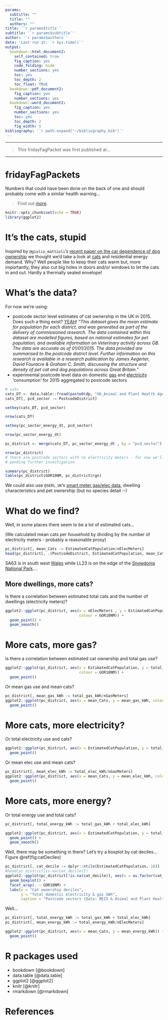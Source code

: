```yaml
---
params:
  subtitle: ""
  title: ""
  authors: ""
title: '`r params$title`'
subtitle: '`r params$subtitle`'
author: '`r params$authors`'
date: 'Last run at: `r Sys.time()`'
output:
  bookdown::html_document2:
    self_contained: true
    fig_caption: yes
    code_folding: hide
    number_sections: yes
    toc: yes
    toc_depth: 2
    toc_float: TRUE
  bookdown::pdf_document2:
    fig_caption: yes
    number_sections: yes
  bookdown::word_document2:
    fig_caption: yes
    number_sections: yes
    toc: yes
    toc_depth: 2
    fig_width: 5
bibliography: '`r path.expand("~/bibliography.bib")`'
---
```


<hr>

>This fridayFagPacket was first published at...

<hr>

# fridayFagPackets

Numbers that could have been done on the back of one and should probably come with a similar health warning...

>Find out [more](https://dataknut.github.io/fridayFagPackets/).

```r
knitr::opts_chunk$set(echo = TRUE)
library(ggplot2)

```

# It's the cats, stupid
Inspired by `@giulio_mattioli`'s [recent paper on the car dependence of dog ownership](https://twitter.com/giulio_mattioli/status/1466361022747455492) we thought we'd take a look at [cats](https://twitter.com/giulio_mattioli/status/1466710752606179331) and residential energy demand. Why? Well people like to keep their cats warm but, more importantly, they also cut big holes in doors and/or windows to let the cats in and out. Hardly a thermally sealed envelope!

# What's the data?

For now we're using:

 * postcode sector level estimates of cat ownership in the UK in 2015. Does such a thing exist? [YEAH](https://data.gov.uk/dataset/febd29ff-7e7d-4f82-9908-031f7f0e0860/cat-population-per-postcode-district)! "_This dataset gives the mean estimate for population for each district, and was generated as part of the delivery of commissioned research. The data contained within this dataset are modelled figures, based on national estimates for pet population, and available information on Veterinary activity across GB. The data are accurate as of 01/01/2015. The data provided are summarised to the postcode district level. Further information on this research is available in a research publication by James Aegerter, David Fouracre & Graham C. Smith, discussing the structure and density of pet cat and dog populations across Great Britain._"
 * experimental postcode level data on domestic  [gas](https://www.gov.uk/government/collections/sub-national-gas-consumption-data) and [electricity](https://www.gov.uk/government/collections/sub-national-electricity-consumption-data) 'consumption' for 2015 aggregated to postcode sectors

```r

# cats
cats_DT <- data.table::fread(paste0(dp, "UK_Animal and Plant Health Agency/APHA0372-Cat_Density_Postcode_District.csv"))
cats_DT[, pcd_sector := PostcodeDistrict]

setkey(cats_DT, pcd_sector)

nrow(cats_DT)

setkey(pc_sector_energy_dt, pcd_sector)

nrow(pc_sector_energy_dt)

pc_district <- merge(cats_DT, pc_sector_energy_dt , by = "pcd_sector") # keeps only postcode sectors where we have cat data

nrow(pc_district)
# there are postcode sectors with no electricity meters - for now we'll remove them
# pending further investigation

summary(pc_district)
table(pc_district$GOR10NM, pc_district$rgn)
```

We could also use `@SERL_UK`'s [smart meter gas/elec data](https://twitter.com/dataknut/status/1466712963222540289?s=20), dwelling characteristics and pet ownership (but no species detail :-) 

# What do we find?

Well, in some places there seem to be a lot of estimated cats...

(We calculated mean cats per household by dividing by the number of electricity meters - probably a reasonable proxy)

```r
pc_district[, mean_Cats := EstimatedCatPopulation/nElecMeters]
head(pc_district[, .(PostcodeDistrict, EstimatedCatPopulation, mean_Cats, nPostcodes, nElecMeters)][order(-mean_Cats)])
```
SA63 is in south west [Wales](https://www.google.co.uk/maps/place/Clarbeston+Road+SA63/@51.8852685,-4.9147384,12z/data=!3m1!4b1!4m5!3m4!1s0x4868d5805b12efe5:0xca42ee4bc84a2f77!8m2!3d51.8900045!4d-4.8502065) while LL23 is on the edge of the [Snowdonia National Park](https://www.google.co.uk/maps/place/Bala+LL23/@52.8953768,-3.7752989,11z/data=!3m1!4b1!4m5!3m4!1s0x4865404ae1208f67:0x65a437b997c0dfb2!8m2!3d52.8825403!4d-3.6497989)....

## More dwellings, more cats?

Is there a correlation between estimated total cats and the number of dwellings (electricity meters)?

```r
ggplot2::ggplot(pc_district, aes(x = nElecMeters , y = EstimatedCatPopulation, 
                                 colour = GOR10NM)) +
  geom_point() +
  geom_smooth()
```

# More cats, more gas?

Is there a correlation between estimated cat ownership and total gas use?

```r
ggplot2::ggplot(pc_district, aes(x = EstimatedCatPopulation, y = total_gas_kWh,
                                 colour = GOR10NM)) +
  geom_point()
```

Or mean gas use and mean cats?

```r
pc_district[, mean_gas_kWh := total_gas_kWh/nGasMeters]
ggplot2::ggplot(pc_district, aes(x = mean_Cats, y = mean_gas_kWh, colour = GOR10NM)) +
  geom_point()
```

# More cats, more electricity?

Or total electricity use and cats?

```r
ggplot2::ggplot(pc_district, aes(x = EstimatedCatPopulation, y = total_elec_kWh, colour = GOR10NM)) +
  geom_point()
```

Or mean elec use and mean cats?

```r
pc_district[, mean_elec_kWh := total_elec_kWh/nGasMeters]
ggplot2::ggplot(pc_district, aes(x = mean_Cats, y = mean_elec_kWh, colour = GOR10NM)) +
  geom_point()
```

# More cats, more energy?

Or total energy use and total cats?

```r
pc_district[, total_energy_kWh := total_gas_kWh + total_elec_kWh]

ggplot2::ggplot(pc_district, aes(x = EstimatedCatPopulation, y = total_energy_kWh, colour = GOR10NM)) +
  geom_point() +
  geom_smooth()
```

Well, there may be something in there? Let's try a boxplot by cat deciles... Figure \@ref(fig:catDeciles)

```r
pc_district[, cat_decile := dplyr::ntile(EstimatedCatPopulation, 10)]
#head(pc_district[is.na(cat_decile)])
ggplot2::ggplot(pc_district[!is.na(cat_decile)], aes(x = as.factor(cat_decile), y = total_energy_kWh/1000000)) +
  geom_boxplot() +
  facet_wrap(. ~ GOR10NM) +
  labs(x = "Cat ownership deciles",
       y = "Total domestic electricity & gas GWh",
       caption = "Postcode sectors (Data: BEIS & Animal and Plant Health Agency, 2015)")
```
Well...

```r
pc_district[, total_energy_kWh := total_gas_kWh + total_elec_kWh]
pc_district[, mean_energy_kWh := total_energy_kWh/nElecMeters]

ggplot2::ggplot(pc_district, aes(x = mean_Cats, y = mean_energy_kWh)) +
  geom_point()
```

# R packages used

 * bookdown [@bookdown]
 * data.table [@data.table]
 * ggplot2 [@ggplot2]
 * knitr [@knitr]
 * rmarkdown [@rmarkdown]
 
# References
